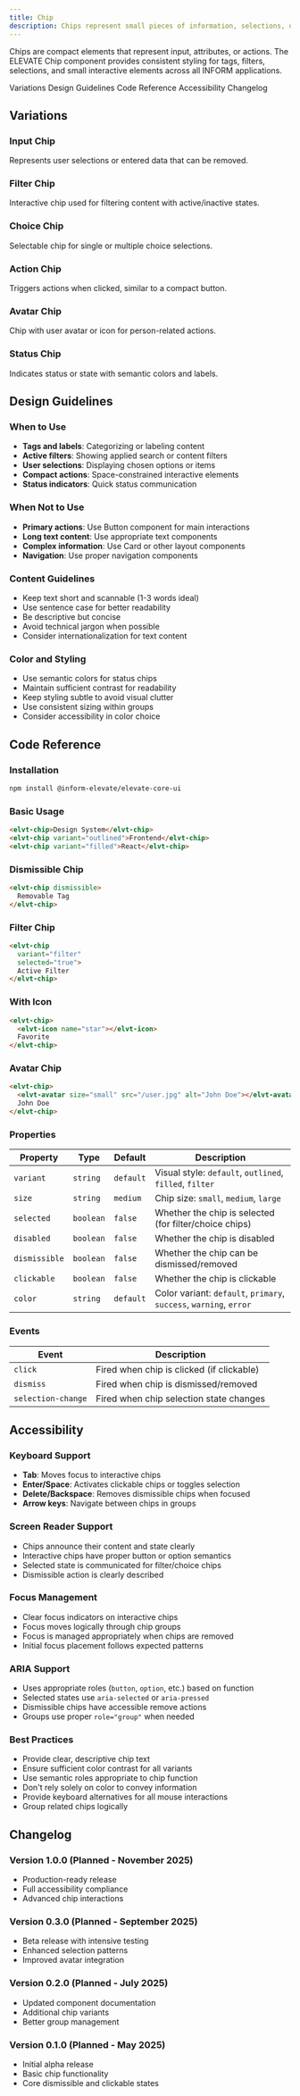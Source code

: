 ```yaml
---
title: Chip
description: Chips represent small pieces of information, selections, or actions. They provide compact ways to display attributes, tags, or interactive elements.
---
```


<PageDescription>

Chips are compact elements that represent input, attributes, or actions. The ELEVATE Chip component provides consistent styling for tags, filters, selections, and small interactive elements across all INFORM applications.

</PageDescription>

<AnchorLinks>
  <AnchorLink>Variations</AnchorLink>
  <AnchorLink>Design Guidelines</AnchorLink>  
  <AnchorLink>Code Reference</AnchorLink>
  <AnchorLink>Accessibility</AnchorLink>
  <AnchorLink>Changelog</AnchorLink>
</AnchorLinks>

## Variations

### Input Chip
Represents user selections or entered data that can be removed.

### Filter Chip
Interactive chip used for filtering content with active/inactive states.

### Choice Chip
Selectable chip for single or multiple choice selections.

### Action Chip
Triggers actions when clicked, similar to a compact button.

### Avatar Chip
Chip with user avatar or icon for person-related actions.

### Status Chip
Indicates status or state with semantic colors and labels.

## Design Guidelines

### When to Use
- **Tags and labels**: Categorizing or labeling content
- **Active filters**: Showing applied search or content filters  
- **User selections**: Displaying chosen options or items
- **Compact actions**: Space-constrained interactive elements
- **Status indicators**: Quick status communication

### When Not to Use
- **Primary actions**: Use Button component for main interactions
- **Long text content**: Use appropriate text components
- **Complex information**: Use Card or other layout components
- **Navigation**: Use proper navigation components

### Content Guidelines
- Keep text short and scannable (1-3 words ideal)
- Use sentence case for better readability
- Be descriptive but concise
- Avoid technical jargon when possible
- Consider internationalization for text content

### Color and Styling
- Use semantic colors for status chips
- Maintain sufficient contrast for readability
- Keep styling subtle to avoid visual clutter
- Use consistent sizing within groups
- Consider accessibility in color choice

## Code Reference

### Installation

```bash
npm install @inform-elevate/elevate-core-ui
```

### Basic Usage

```html
<elvt-chip>Design System</elvt-chip>
<elvt-chip variant="outlined">Frontend</elvt-chip>
<elvt-chip variant="filled">React</elvt-chip>
```

### Dismissible Chip

```html
<elvt-chip dismissible>
  Removable Tag
</elvt-chip>
```

### Filter Chip

```html
<elvt-chip 
  variant="filter" 
  selected="true">
  Active Filter
</elvt-chip>
```

### With Icon

```html
<elvt-chip>
  <elvt-icon name="star"></elvt-icon>
  Favorite
</elvt-chip>
```

### Avatar Chip

```html
<elvt-chip>
  <elvt-avatar size="small" src="/user.jpg" alt="John Doe"></elvt-avatar>
  John Doe
</elvt-chip>
```

### Properties

| Property | Type | Default | Description |
|----------|------|---------|-------------|
| `variant` | `string` | `default` | Visual style: `default`, `outlined`, `filled`, `filter` |
| `size` | `string` | `medium` | Chip size: `small`, `medium`, `large` |
| `selected` | `boolean` | `false` | Whether the chip is selected (for filter/choice chips) |
| `disabled` | `boolean` | `false` | Whether the chip is disabled |
| `dismissible` | `boolean` | `false` | Whether the chip can be dismissed/removed |
| `clickable` | `boolean` | `false` | Whether the chip is clickable |
| `color` | `string` | `default` | Color variant: `default`, `primary`, `success`, `warning`, `error` |

### Events

| Event | Description |
|-------|-------------|
| `click` | Fired when chip is clicked (if clickable) |
| `dismiss` | Fired when chip is dismissed/removed |
| `selection-change` | Fired when chip selection state changes |

## Accessibility

### Keyboard Support
- **Tab**: Moves focus to interactive chips
- **Enter/Space**: Activates clickable chips or toggles selection
- **Delete/Backspace**: Removes dismissible chips when focused
- **Arrow keys**: Navigate between chips in groups

### Screen Reader Support
- Chips announce their content and state clearly
- Interactive chips have proper button or option semantics
- Selected state is communicated for filter/choice chips
- Dismissible action is clearly described

### Focus Management
- Clear focus indicators on interactive chips
- Focus moves logically through chip groups
- Focus is managed appropriately when chips are removed
- Initial focus placement follows expected patterns

### ARIA Support
- Uses appropriate roles (`button`, `option`, etc.) based on function
- Selected states use `aria-selected` or `aria-pressed`
- Dismissible chips have accessible remove actions
- Groups use proper `role="group"` when needed

### Best Practices
- Provide clear, descriptive chip text
- Ensure sufficient color contrast for all variants
- Use semantic roles appropriate to chip function
- Don't rely solely on color to convey information
- Provide keyboard alternatives for all mouse interactions
- Group related chips logically

## Changelog

### Version 1.0.0 (Planned - November 2025)
- Production-ready release
- Full accessibility compliance
- Advanced chip interactions

### Version 0.3.0 (Planned - September 2025)
- Beta release with intensive testing
- Enhanced selection patterns
- Improved avatar integration

### Version 0.2.0 (Planned - July 2025)
- Updated component documentation
- Additional chip variants
- Better group management

### Version 0.1.0 (Planned - May 2025)
- Initial alpha release
- Basic chip functionality
- Core dismissible and clickable states